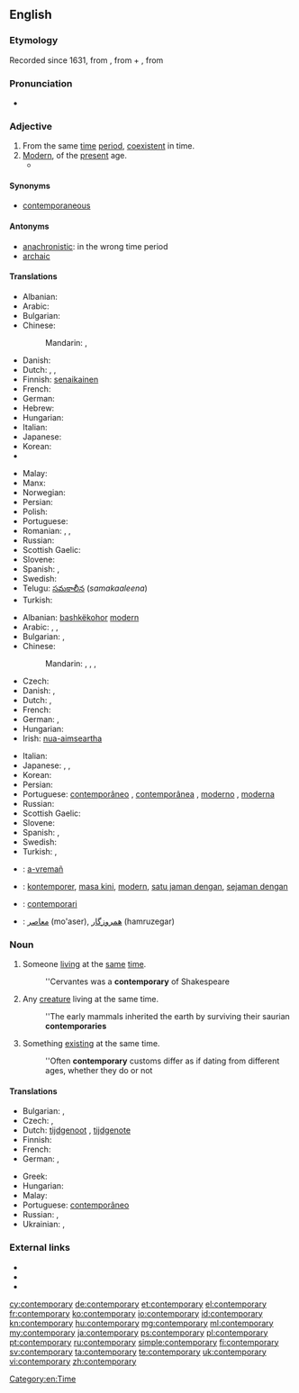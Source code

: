 ==English==

===Etymology===
Recorded since 1631, from {{etyl|ML.}} {{term|lang=la|contemporarius}}<!--, says Online Etymology Dictionary-->, from {{etyl|la}} {{term|lang=la|con-||with, together}} + {{term|lang=la|temporarius||of time}}, from {{term|lang=la|tempus||time}}

===Pronunciation===
* {{audio-pron|Contemporary.ogg|ipa=/kənˈtɛm.pəˌɹɛɹ.i/|lang=en}}

===Adjective===
{{en-adj}}

# From the same [[time]] [[period]], [[coexistent]] in time.
# [[modern|Modern]], of the [[present]] age.
#*{{quote-news
|year=2012
|date=May 24
|author=Nathan Rabin
|title=Film: Reviews: Men In Black 3
|work=The Onion AV Club
|url=http://www.avclub.com/articles/men-in-black-3,75576/
|page=
|passage=''Men In Black 3'' finagles its way out of this predicament by literally resetting the clock with a time-travel premise that makes Will Smith both a '''contemporary''' intergalactic cop in the late 1960s and a stranger to Josh Brolin, who plays the younger version of Smith’s stone-faced future partner, Tommy Lee Jones.}}

====Synonyms====
* [[contemporaneous]]

====Antonyms====
* [[anachronistic]]: in the wrong time period
* [[archaic]]

====Translations====
{{trans-top|from the same time period}}
* Albanian: {{t+|sq|bashkëkohor|xs=Albanian}}
* Arabic: {{t-|ar|معاصر|tr=mu3aaSir}}
* Bulgarian: {{t+|bg|едновременен}}
* Chinese:
*: Mandarin: {{t|zh|現代|alt=現代的|sc=Hani}}, {{t|zh|现代|tr=xiàndài de|alt=现代的|sc=Hani}}
* Danish: {{t-|da|samtidig}}
* Dutch: {{t-|nl|gelijktijdig}}, {{t-|nl|eigentijds}}, {{t-|nl|contemporain}}
* Finnish: [[senaikainen]]
* French: {{t+|fr|contemporain}}
* German: {{t+|de|zeitgenössisch}}
* Hebrew: {{t-|he|בן דור|tr=ben dor}}
* Hungarian: {{t+|hu|kortárs}}
* Italian: {{t+|it|contemporaneo}}
* Japanese: {{t-|ja|現代|tr=(げんだいてき, gendai-teki|alt=現代的|sc=Jpan}}
* Korean: {{t+|ko|현대|tr=hyeondae-ui|alt=현대의|sc=Kore}}
* {{trreq|Latin}}
{{trans-mid}}
* Malay: {{t+|ms|sezaman}}
* Manx: {{t-|gv|co-emshiragh}}
* Norwegian: {{t+|no|samtidig}}
* Persian: {{t+|fa|معاصر|tr=mo'âser|sc=fa-Arab}}
* Polish: {{t+|pl|współczesny}}
* Portuguese: {{t+|pt|contemporâneo}}
* Romanian: {{t-|ro|contemporan|m|n}}, {{t-|ro|contemporani|m|p}}, {{t-|ro|contemporană|f}}
* Russian: {{t+|ru|современный|tr=sovreménnyj|sc=Cyrl}}
* Scottish Gaelic: {{t-|gd|co-aimsireil}}
* Slovene: {{t+|sl|sodoben}}
* Spanish: {{t-|es|contemporario}}, {{t+|es|contemporáneo}}
* Swedish: {{t+|sv|samtida}}
* Telugu: [[సమకాలీన]] (''samakaaleena'')
* Turkish: {{t+|tr|çağdaş}}
{{trans-bottom}}

{{trans-top|modern}}
* Albanian: [[bashkëkohor]] [[modern]]
* Arabic: {{t-|ar|عصري|tr=3áSriy|sc=Arab}}, {{t-|ar|حديث|tr=Hadiith|sc=Arab}}, {{t-|ar|معاصر|tr=mu3aaSir|sc=Arab}}
* Bulgarian: {{t+|bg|съвременен}},  {{t+|bg|модерен}}
* Chinese:
*: Mandarin: {{t|zh|現代|alt=現代的|sc=Hani}}, {{t|zh|现代|tr=xiàndài de|alt=现代的|sc=Hani}}, {{t|zh|摩登|tr=módēng|sc=Hani}}, {{t|zh|近代|tr=jìndài de|alt=近代的|sc=Hani}}
* Czech: {{t+|cs|současný|m}}
* Danish: {{t-|da|moderne}}, {{t-|da|nutids-}}
* Dutch: {{t+|nl|hedendaags}}, {{t-|nl|eigentijds}}
* French: {{t+|fr|contemporain}}
* German: {{t+|de|zeitgenössisch}}, {{t+|de|modern}}
* Hungarian: {{t+|hu|kortárs}}
* Irish: [[nua-aimseartha]]
{{trans-mid}}
* Italian: {{t+|it|contemporaneo}}
* Japanese: {{t-|ja|現代|tr=(げんだいてき, gendai-teki|alt=現代的|sc=Jpan}}, {{t+|ja|近代|tr=きんだいてき, kindai-teki|alt=近代的|sc=Jpan}}, {{t-|ja|モダン|tr=modan-na|alt=モダンな|sc=Jpan}}
* Korean: {{t+|ko|현대|tr=hyeondae-ui|alt=현대의|sc=Kore}}
* Persian: {{t+|fa|نوین|tr=novin|sc=fa-Arab}}
* Portuguese: [[contemporâneo]] {{m}}, [[contemporânea]] {{f}},	[[moderno]] {{m}}, [[moderna]] {{f}}
* Russian: {{t+|ru|современный|tr=sovreménnyj|sc=Cyrl}}
* Scottish Gaelic: {{t-|gd|co-aimsireil}}
* Slovene: {{t+|sl|sodoben}}
* Spanish: {{t+|es|contemporáneo}}, {{t-|es|contemporario}}
* Swedish: {{t+|sv|nutida}}
* Turkish: {{t+|tr|çağdaş}}, {{t+|tr|modern}}
{{trans-bottom}}

{{checktrans-top}}
* {{ttbc|br}}: [[a-vremañ]]
* {{ttbc|id}}: [[kontemporer]], [[masa kini]], [[modern]], [[satu jaman dengan]], [[sejaman dengan]]
* {{ttbc|ia}}: [[contemporari]]
* {{ttbc|fa}}: [[معاصر]] (mo'aser), [[همروزگار]] (hamruzegar)
{{trans-bottom}}

===Noun===
{{en-noun|contemporaries}}

# Someone [[living]] at the [[same]] [[time]].
#: ''Cervantes was a '''contemporary''' of Shakespeare
# Any [[creature]] living at the same time.
#: ''The early mammals inherited the earth by surviving their saurian '''contemporaries'''
# Something [[existing]] at the same time.
#: ''Often '''contemporary''' customs differ as if dating from different ages, whether they do or not

====Translations====
{{trans-top|someone living (or something existing) at the same time}}
* Bulgarian: {{t-|bg|съвременник|m}}, {{t-|bg|съвременница|f}}
* Czech: {{t-|cs|současník|m}}, {{t-|cs|současnice|f}}
* Dutch: [[tijdgenoot]] {{m}}, [[tijdgenote]] {{f}}
* Finnish: {{t-|fi|aikalainen}}
* French: {{t+|fr|contemporain|m}}
* German: {{t+|de|Zeitgenosse|m}}, {{t-|de|Zeitgenossin|f}}
{{trans-mid}}
* Greek: {{t+|el|σύγχρονο|m}}
* Hungarian: {{t+|hu|kortárs}}
* Malay: {{t+|ms|sezaman}}
* Portuguese: [[contemporâneo]] {{m}}
* Russian: {{t+|ru|современник|m|tr=sovr'em'énnik}}, {{t+|ru|современница|f}}
* Ukrainian: {{t-|uk|сучасник|m|xs=Ukrainian}}, {{t-|uk|сучасниця|f|xs=Ukrainian}}
{{trans-bottom}}

===External links===
* {{R:Webster 1913}}
* {{R:Century 1911}}
* {{R:OneLook}}

[[Category:en:Time]]

[[cy:contemporary]]
[[de:contemporary]]
[[et:contemporary]]
[[el:contemporary]]
[[fr:contemporary]]
[[ko:contemporary]]
[[io:contemporary]]
[[id:contemporary]]
[[kn:contemporary]]
[[hu:contemporary]]
[[mg:contemporary]]
[[ml:contemporary]]
[[my:contemporary]]
[[ja:contemporary]]
[[ps:contemporary]]
[[pl:contemporary]]
[[pt:contemporary]]
[[ru:contemporary]]
[[simple:contemporary]]
[[fi:contemporary]]
[[sv:contemporary]]
[[ta:contemporary]]
[[te:contemporary]]
[[uk:contemporary]]
[[vi:contemporary]]
[[zh:contemporary]]